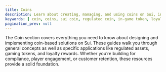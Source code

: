 ```yaml
---
title: Coins
description: Learn about creating, managing, and using coins on Sui, including regulated tokens, in-game currencies, and loyalty tokens.
keywords: [ coin, coins, sui coin, regulated coin, in-game token, loyalty token, token design, tokenomics ]
pagination_prev: null
---
```


The Coin section covers everything you need to know about designing and implementing coin-based solutions on Sui. These guides walk you through general concepts as well as specific applications like regulated assets, gaming tokens, and loyalty rewards. Whether you’re building for compliance, player engagement, or customer retention, these resources provide a solid foundation.

<Cards>
<Card title="Create Coins and Tokens" href="/guides/developer/coin">
</Card>
<Card title="Regulated Coin and Deny List" href="/guides/developer/coin/regulated">
</Card>
<Card title="In-Game Currency" href="/guides/developer/coin/in-game-token">
</Card>
<Card title="Loyalty Tokens" href="/guides/developer/coin/loyalty">
</Card>
</Cards>
